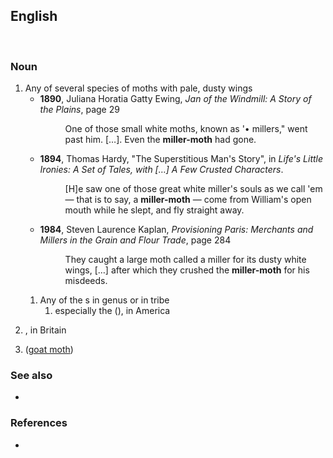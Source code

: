 ==English==
[[File:(2280) The Miller (Acronicta leporina) (4749567055).jpg|thumb|{{taxlink|Acronicta leporina|species|ver=190121}}]]
[[File:Euxoa auxiliaris P1530297a.jpg|thumb|{{taxlink|Euxoa auxiliaris|species|ver=190121}}]]
===Noun===
{{en-noun}}

# Any of several species of moths with pale, dusty wings
#* '''1890''', Juliana Horatia Gatty Ewing, ''Jan of the Windmill: A Story of the Plains'', page 29
#*: One of those small white moths, known as '• millers," went past him. […]. Even the '''miller-moth''' had gone.
#* '''1894''', Thomas Hardy, "The Superstitious Man's Story", in ''Life's Little Ironies: A Set of Tales, with […] A Few Crusted Characters''.
#*: [H]e saw one of those great white miller's souls as we call 'em — that is to say, a '''miller-moth''' — come from William's open mouth while he slept, and fly straight away.
#* '''1984''', Steven Laurence Kaplan, ''Provisioning Paris: Merchants and Millers in the Grain and Flour Trade'', page 284
#*: They caught a large moth called a miller for its dusty white wings, […] after which they crushed the '''miller-moth''' for his misdeeds.
## Any of the {{l|en|cutworm moth}}s in genus {{taxlink|Agrotis|genus|ver=190120}} or in tribe {{taxlink|Agrotini|tribe|ver=190120}}
### especially the {{l|en|army cutworm}} ({{taxlink|Euxoa auxiliaris|species|ver=190120}}), in America
# {{taxlink|Acronicta leporina|species|ver=190120}}, in Britain
# {{taxlink|Cossus cossus|species|ver=190120}} ([[goat moth]])

===See also===
* {{l|en|flour moth}}

===References===
* {{pedia}}